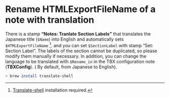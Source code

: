 

# Rename HTMLExportFileName of a note with translation {#sec-translate-and-rename }

There is a stamp **"Notes: Tranlate Section Labels"** that translates the Japanese title (`$Name`) into English and automatically sets `$HTMLExportFileName` [^translate-shell]. and you can set `$SectionLabel` with stamp "Set: Section Label". The labels of the section cannot be duplicated, so please modify them manually if necessary. In addition, you can change the language to be translated with `$Rename_in` in the TBX configuration note (**TBXConfig**). ( By default, from Japanese to English).

[^translate-shell]: [Translate-shell](https://github.com/soimort/translate-shell) installation required. 


```zsh
> brew install translate-shell
```






